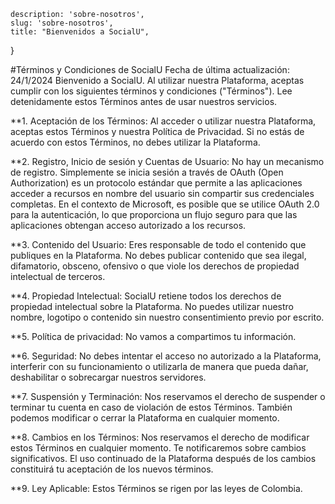     description: 'sobre-nosotros',
    slug: 'sobre-nosotros',
    title: "Bienvenidos a SocialU",
}

#Términos y Condiciones de SocialU
Fecha de última actualización: 24/1/2024
Bienvenido a SocialU. Al utilizar nuestra Plataforma, aceptas cumplir con los siguientes términos y condiciones ("Términos"). Lee detenidamente estos Términos antes de usar nuestros servicios.

**1.	Aceptación de los Términos: Al acceder o utilizar nuestra Plataforma, aceptas estos Términos y nuestra Política de Privacidad. Si no estás de acuerdo con estos Términos, no debes utilizar la Plataforma.

**2.	Registro, Inicio de sesión y Cuentas de Usuario: No hay un mecanismo de registro. Simplemente se inicia sesión a través de OAuth (Open Authorization) es un protocolo estándar que permite a las aplicaciones acceder a recursos en nombre del usuario sin compartir sus credenciales completas. En el contexto de Microsoft, es posible que se utilice OAuth 2.0 para la autenticación, lo que proporciona un flujo seguro para que las aplicaciones obtengan acceso autorizado a los recursos.

**3.	Contenido del Usuario: Eres responsable de todo el contenido que publiques en la Plataforma. No debes publicar contenido que sea ilegal, difamatorio, obsceno, ofensivo o que viole los derechos de propiedad intelectual de terceros.

**4.	Propiedad Intelectual: SocialU retiene todos los derechos de propiedad intelectual sobre la Plataforma. No puedes utilizar nuestro nombre, logotipo o contenido sin nuestro consentimiento previo por escrito.

**5.	Política de privacidad: No vamos a compartimos tu información. 

**6.	Seguridad: No debes intentar el acceso no autorizado a la Plataforma, interferir con su funcionamiento o utilizarla de manera que pueda dañar, deshabilitar o sobrecargar nuestros servidores.

**7.	Suspensión y Terminación: Nos reservamos el derecho de suspender o terminar tu cuenta en caso de violación de estos Términos. También podemos modificar o cerrar la Plataforma en cualquier momento.

**8.	Cambios en los Términos: Nos reservamos el derecho de modificar estos Términos en cualquier momento. Te notificaremos sobre cambios significativos. El uso continuado de la Plataforma después de los cambios constituirá tu aceptación de los nuevos términos.

**9.	Ley Aplicable: Estos Términos se rigen por las leyes de Colombia.










